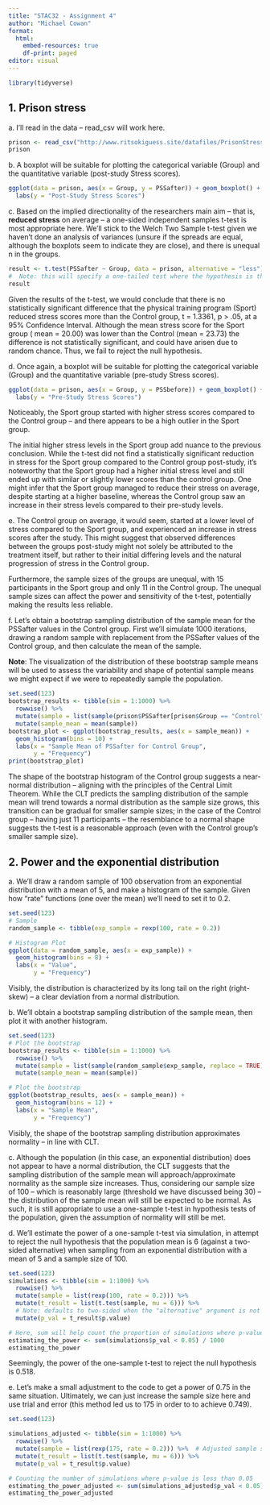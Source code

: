 ---
title: "STAC32 - Assignment 4"
author: "Michael Cowan"
format: 
  html:
    embed-resources: true
    df-print: paged
editor: visual
---

```{r}
library(tidyverse)
```

## 1. Prison stress

a\. I'll read in the data -- read_csv will work here.

```{r}
prison <- read_csv("http://www.ritsokiguess.site/datafiles/PrisonStress.csv")
prison
```

b\. A boxplot will be suitable for plotting the categorical variable (Group) and the quantitative variable (post-study Stress scores).

```{r}
ggplot(data = prison, aes(x = Group, y = PSSafter)) + geom_boxplot() +
  labs(y = "Post-Study Stress Scores")
```

c\. Based on the implied directionality of the researchers main aim -- that is, **reduced stress** on average -- a one-sided independent samples t-test is most appropriate here. We'll stick to the Welch Two Sample t-test given we haven't done an analysis of variances (unsure if the spreads are equal, although the boxplots seem to indicate they are close), and there is unequal n in the groups.

```{r}
result <- t.test(PSSafter ~ Group, data = prison, alternative = "less")
#  Note: this will specify a one-tailed test where the hypothesis is that the mean of the first group (alphabetically, Control) is less than the mean of the second group (Sport).
result
```

Given the results of the t-test, we would conclude that there is no statistically significant difference that the physical training program (Sport) reduced stress scores more than the Control group, t = 1.3361, p \> .05, at a 95% Confidence Interval. Although the mean stress score for the Sport group ( mean = 20.00) was lower than the Control (mean = 23.73) the difference is not statistically significant, and could have arisen due to random chance. Thus, we fail to reject the null hypothesis.

d\. Once again, a boxplot will be suitable for plotting the categorical variable (Group) and the quantitative variable (pre-study Stress scores).

```{r}
ggplot(data = prison, aes(x = Group, y = PSSbefore)) + geom_boxplot() +
  labs(y = "Pre-Study Stress Scores")
```

Noticeably, the Sport group started with higher stress scores compared to the Control group -- and there appears to be a high outlier in the Sport group.

The initial higher stress levels in the Sport group add nuance to the previous conclusion. While the t-test did not find a statistically significant reduction in stress for the Sport group compared to the Control group post-study, it's noteworthy that the Sport group had a higher initial stress level and still ended up with similar or slightly lower scores than the control group. One might infer that the Sport group managed to reduce their stress on average, despite starting at a higher baseline, whereas the Control group saw an increase in their stress levels compared to their pre-study levels.

e\. The Control group on average, it would seem, started at a lower level of stress compared to the Sport group, and experienced an increase in stress scores after the study. This might suggest that observed differences between the groups post-study might not solely be attributed to the treatment itself, but rather to their initial differing levels and the natural progression of stress in the Control group.

Furthermore, the sample sizes of the groups are unequal, with 15 participants in the Sport group and only 11 in the Control group. The unequal sample sizes can affect the power and sensitivity of the t-test, potentially making the results less reliable.

f\. Let's obtain a bootstrap sampling distribution of the sample mean for the PSSafter values in the Control group. First we'll simulate 1000 iterations, drawing a random sample with replacement from the PSSafter values of the Control group, and then calculate the mean of the sample.

**Note**: The visualization of the distribution of these bootstrap sample means will be used to assess the variability and shape of potential sample means we might expect if we were to repeatedly sample the population.

```{r}
set.seed(123)
bootstrap_results <- tibble(sim = 1:1000) %>% 
  rowwise() %>% 
  mutate(sample = list(sample(prison$PSSafter[prison$Group == "Control"], replace = TRUE))) %>% 
  mutate(sample_mean = mean(sample))
bootstrap_plot <- ggplot(bootstrap_results, aes(x = sample_mean)) + 
  geom_histogram(bins = 10) + 
  labs(x = "Sample Mean of PSSafter for Control Group",
       y = "Frequency")
print(bootstrap_plot)
```

The shape of the bootstrap histogram of the Control group suggests a near-normal distribution -- aligning with the principles of the Central Limit Theorem. While the CLT predicts the sampling distribution of the sample mean will trend towards a normal distribution as the sample size grows, this transition can be gradual for smaller sample sizes; in the case of the Control group -- having just 11 participants -- the resemblance to a normal shape suggests the t-test is a reasonable approach (even with the Control group's smaller sample size).

## 2. Power and the exponential distribution

a\. We'll draw a random sample of 100 observation from an exponential distribution with a mean of 5, and make a histogram of the sample. Given how "rate" functions (one over the mean) we'll need to set it to 0.2.

```{r}
set.seed(123)
# Sample
random_sample <- tibble(exp_sample = rexp(100, rate = 0.2))

# Histogram Plot
ggplot(data = random_sample, aes(x = exp_sample)) + 
  geom_histogram(bins = 8) + 
  labs(x = "Value", 
       y = "Frequency")
```

Visibly, the distribution is characterized by its long tail on the right (right-skew) -- a clear deviation from a normal distribution.

b\. We'll obtain a bootstrap sampling distribution of the sample mean, then plot it with another histogram.

```{r}
set.seed(123)
# Plot the bootstrap
bootstrap_results <- tibble(sim = 1:1000) %>% 
  rowwise() %>% 
  mutate(sample = list(sample(random_sample$exp_sample, replace = TRUE))) %>% 
  mutate(sample_mean = mean(sample))

# Plot the bootstrap
ggplot(bootstrap_results, aes(x = sample_mean)) + 
  geom_histogram(bins = 12) + 
  labs(x = "Sample Mean",
       y = "Frequency")
```

Visibly, the shape of the bootstrap sampling distribution approximates normality -- in line with CLT.

c\. Although the population (in this case, an exponential distribution) does not appear to have a normal distribution, the CLT suggests that the sampling distribution of the sample mean will approach/approximate normality as the sample size increases. Thus, considering our sample size of 100 -- which is reasonably large (threshold we have discussed being 30) -- the distribution of the sample mean will still be expected to be normal. As such, it is still appropriate to use a one-sample t-test in hypothesis tests of the population, given the assumption of normality will still be met.

d\. We'll estimate the power of a one-sample t-test via simulation, in attempt to reject the null hypothesis that the population mean is 6 (against a two-sided alternative) when sampling from an exponential distribution with a mean of 5 and a sample size of 100.

```{r}
set.seed(123)
simulations <- tibble(sim = 1:1000) %>% 
  rowwise() %>% 
  mutate(sample = list(rexp(100, rate = 0.2))) %>% 
  mutate(t_result = list(t.test(sample, mu = 6))) %>% 
  # Note: defaults to two-sided when the "alternative" argument is not specified.
  mutate(p_val = t_result$p.value)

# Here, sum will help count the proportion of simulations where p-value is less than 0.05
estimating_the_power <- sum(simulations$p_val < 0.05) / 1000
estimating_the_power

```

Seemingly, the power of the one-sample t-test to reject the null hypothesis is 0.518.

e\. Let's make a small adjustment to the code to get a power of 0.75 in the same situation. Ultimately, we can just increase the sample size here and use trial and error (this method led us to 175 in order to to achieve 0.749).

```{r}
set.seed(123)

simulations_adjusted <- tibble(sim = 1:1000) %>% 
  rowwise() %>% 
  mutate(sample = list(rexp(175, rate = 0.2))) %>%  # Adjusted sample size
  mutate(t_result = list(t.test(sample, mu = 6))) %>% 
  mutate(p_val = t_result$p.value)

# Counting the number of simulations where p-value is less than 0.05
estimating_the_power_adjusted <- sum(simulations_adjusted$p_val < 0.05) / 1000
estimating_the_power_adjusted
```
